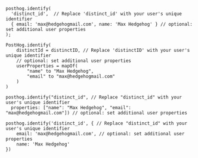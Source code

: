 <MultiLanguage selector="tabs">

```js-web
posthog.identify(
  'distinct_id',  // Replace 'distinct_id' with your user's unique identifier
  { email: 'max@hedgehogmail.com', name: 'Max Hedgehog' } // optional: set additional user properties
);
```

```Android
PostHog.identify(
    distinctId = distinctID, // Replace 'distinctID' with your user's unique identifier
    // optional: set additional user properties
    userProperties = mapOf(
        "name" to "Max Hedgehog", 
        "email" to "max@hedgehogmail.com"
    )
)
```

```iOS
posthog.identify("distinct_id", // Replace "distinct_id" with your user's unique identifier
  properties: ["name": "Max Hedgehog", "email": "max@hedgehogmail.com"]) // optional: set additional user properties
```

```react-native
posthog.identify('distinct_id', { // Replace "distinct_id" with your user's unique identifier
    email: 'max@hedgehogmail.com', // optional: set additional user properties
    name: 'Max Hedgehog'
})
```

</MultiLanguage>